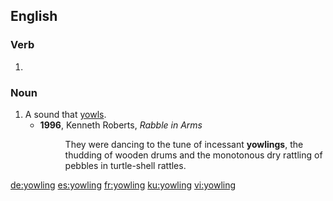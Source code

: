 ==English==

===Verb===
{{head|en|present participle}}

# {{present participle of|yowl|lang=en}}

===Noun===
{{en-noun}}

# A sound that [[yowl]]s.
#* '''1996''', Kenneth Roberts, ''Rabble in Arms''
#*: They were dancing to the tune of incessant '''yowlings''', the thudding of wooden drums and the monotonous dry rattling of pebbles in turtle-shell rattles.

[[de:yowling]]
[[es:yowling]]
[[fr:yowling]]
[[ku:yowling]]
[[vi:yowling]]